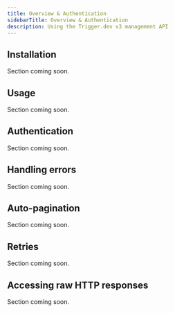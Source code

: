```yaml
---
title: Overview & Authentication
sidebarTitle: Overview & Authentication
description: Using the Trigger.dev v3 management API
---
```


## Installation

Section coming soon.

## Usage

Section coming soon.

## Authentication

Section coming soon.

## Handling errors

Section coming soon.

## Auto-pagination

Section coming soon.

## Retries

Section coming soon.

## Accessing raw HTTP responses

Section coming soon.
